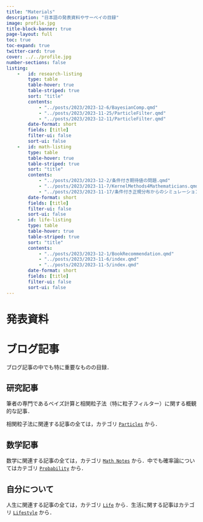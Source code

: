 ```yaml
---
title: "Materials"
description: "日本語の発表資料やサーベイの目録"
image: profile.jpg
title-block-banner: true
page-layout: full
toc: true
toc-expand: true
twitter-card: true
cover: ../../profile.jpg
number-sections: false
listing:
    -   id: research-listing
        type: table
        table-hover: true
        table-striped: true
        sort: "title"
        contents:
            - "../posts/2023/2023-12-6/BayesianComp.qmd"
            - "../posts/2023/2023-11-25/ParticleFilter.qmd"
            - "../posts/2023/2023-12-11/ParticleFilter.qmd"
        date-format: short
        fields: [title]
        filter-ui: false
        sort-ui: false
    -   id: math-listing
        type: table
        table-hover: true
        table-striped: true
        sort: "title"
        contents: 
            - "../posts/2023/2023-12-2/条件付き期待値の問題.qmd"
            - "../posts/2023/2023-11-7/KernelMethods4Mathematicians.qmd"
            - "../posts/2023/2023-11-17/条件付き正規分布からのシミュレーション法.qmd"
        date-format: short
        fields: [title]
        filter-ui: false
        sort-ui: false
    -   id: life-listing
        type: table
        table-hover: true
        table-striped: true
        sort: "title"
        contents:
            - "../posts/2023/2023-12-1/BookRecommendation.qmd"
            - "../posts/2023/2023-11-6/index.qmd"
            - "../posts/2023/2023-11-5/index.qmd"
        date-format: short
        fields: [title]
        filter-ui: false
        sort-ui: false
---
```


# 発表資料

# ブログ記事

ブログ記事の中でも特に重要なものの目録．

## 研究記事

筆者の専門であるベイズ計算と相関粒子法（特に粒子フィルター）に関する概観的な記事．

::: {#research-listing}
:::

相関粒子法に関連する記事の全ては，カテゴリ [`Particles`](https://162348.github.io/#category=Particles) から．

## 数学記事

::: {#math-listing}
:::

数学に関連する記事の全ては，カテゴリ [`Math Notes`](https://162348.github.io/#category=Math%20Notes) から．中でも確率論についてはカテゴリ [`Probability`](https://162348.github.io/#category=Probability) から．

## 自分について

::: {#life-listing}
:::

人生に関連する記事の全ては，カテゴリ [`Life`](https://162348.github.io/#category=Life) から．生活に関する記事はカテゴリ [`Lifestyle`](https://162348.github.io/#category=Lifestyle) から．